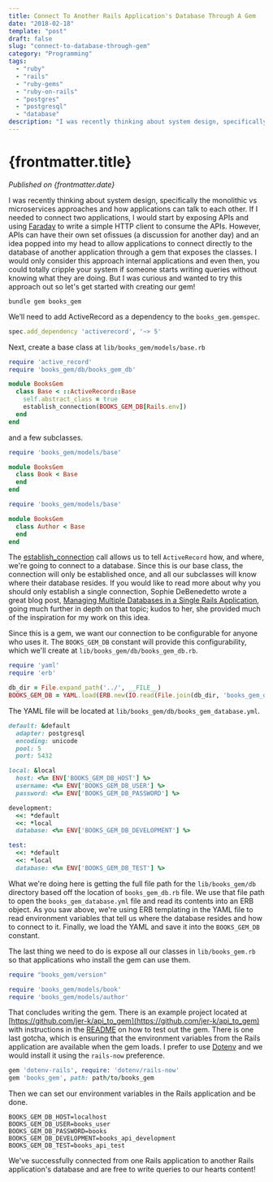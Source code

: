 ```yaml
---
title: Connect To Another Rails Application's Database Through A Gem
date: "2018-02-18"
template: "post"
draft: false
slug: "connect-to-database-through-gem"
category: "Programming"
tags:
  - "ruby"
  - "rails"
  - "ruby-gems"
  - "ruby-on-rails"
  - "postgres"
  - "postgresql"
  - "database"
description: "I was recently thinking about system design, specifically the monolithic vs microservices approaches and how applications can talk to each other."
---
```



# {frontmatter.title}

<PublishedOnOldBlog />

_Published on {frontmatter.date}_

I was recently thinking about system design, specifically the monolithic vs microservices approaches and how
applications can talk to each other. If I needed to connect two applications, I would start by exposing APIs and
using [Faraday](https://github.com/lostisland/faraday) to write a simple HTTP client to consume the APIs.
However, APIs can have their own set ofissues (a discussion for another day) and an idea popped into my head to
allow applications to connect directly to the database of another application through a gem that exposes the classes.
I would only consider this approach internal applications and even then, you could totally cripple your system if
someone starts writing queries without knowing what they are doing. But I was curious and wanted to try this approach
out so let's get started with creating our gem!

```shell
bundle gem books_gem
```

We’ll need to add ActiveRecord as a dependency to the `books_gem.gemspec`.

```ruby
spec.add_dependency 'activerecord', '~> 5'
```

Next, create a base class at `lib/books_gem/models/base.rb`

```ruby
require 'active_record'
require 'books_gem/db/books_gem_db'

module BooksGem
  class Base < ::ActiveRecord::Base
    self.abstract_class = true
    establish_connection(BOOKS_GEM_DB[Rails.env])
  end
end
```

and a few subclasses.

```ruby
require 'books_gem/models/base'

module BooksGem
  class Book < Base
  end
end
```

```ruby
require 'books_gem/models/base'

module BooksGem
  class Author < Base
  end
end
```

The [establish_connection](http://api.rubyonrails.org/classes/ActiveRecord/ConnectionHandling.html#method-i-establish_connection)
call allows us to tell `ActiveRecord` how, and where, we're going to connect to a database. Since this is our base class,
the connection will only be established once, and all our subclasses will know where their database resides.
If you would like to read more about why you should only establish a single connection, Sophie DeBenedetto wrote a
great blog post, [Managing Multiple Databases in a Single Rails Application](http://www.thegreatcodeadventure.com/managing-multiple-databases-in-a-single-rails-application/),
going much further in depth on that topic; kudos to her, she provided much of the inspiration for my work on this idea.

Since this is a gem, we want our connection to be configurable for anyone who uses it. The `BOOKS_GEM_DB` constant will
provide this configurability, which we'll create at `lib/books_gem/db/books_gem_db.rb`.

```ruby
require 'yaml'
require 'erb'

db_dir = File.expand_path('../', __FILE__)
BOOKS_GEM_DB = YAML.load(ERB.new(IO.read(File.join(db_dir, 'books_gem_database.yml'))).result)
```

The YAML file will be located at `lib/books_gem/db/books_gem_database.yml`.

```ruby
default: &default
  adapter: postgresql
  encoding: unicode
  pool: 5
  port: 5432

local: &local
  host: <%= ENV['BOOKS_GEM_DB_HOST'] %>
  username: <%= ENV['BOOKS_GEM_DB_USER'] %>
  password: <%= ENV['BOOKS_GEM_DB_PASSWORD'] %>

development:
  <<: *default
  <<: *local
  database: <%= ENV['BOOKS_GEM_DB_DEVELOPMENT'] %>

test:
  <<: *default
  <<: *local
  database: <%= ENV['BOOKS_GEM_DB_TEST'] %>
```

What we're doing here is getting the full file path for the `lib/books_gem/db` directory based off the location of
`books_gem_db.rb` file. We use that file path to open the `books_gem_database.yml`
file and read its contents into an ERB object. As you saw above, we're using ERB templating in the YAML file to read
environment variables that tell us where the database resides and how to connect to it. Finally, we load the YAML and
save it into the `BOOKS_GEM_DB` constant.

The last thing we need to do is expose all our classes in `lib/books_gem.rb` so that applications who install the
gem can use them.

```ruby
require "books_gem/version"

require 'books_gem/models/book'
require 'books_gem/models/author'
```

That concludes writing the gem. There is an example project located at [https://github.com/jer-k/api_to_gem](https://github.com/jer-k/api_to_gem)
with instructions in the [README](https://github.com/jer-k/api_to_gem/blob/master/README.md) on how to test out the gem.
There is one last gotcha, which is ensuring that the environment variables from the Rails application are available when
the gem loads. I prefer to use [Dotenv](https://github.com/bkeepers/dotenv) and we would install it using the `rails-now`
preference.

```ruby
gem 'dotenv-rails', require: 'dotenv/rails-now'
gem 'books_gem', path: path/to/books_gem
```

Then we can set our environment variables in the Rails application and be done.

```shell
BOOKS_GEM_DB_HOST=localhost
BOOKS_GEM_DB_USER=books_user
BOOKS_GEM_DB_PASSWORD=books
BOOKS_GEM_DB_DEVELOPMENT=books_api_development
BOOKS_GEM_DB_TEST=books_api_test
```

We've successfully connected from one Rails application to another Rails application's database and are free to write
queries to our hearts content!
